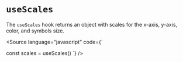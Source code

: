
<Meta title="Core/Hooks/useScales" />

# `useScales`

The `useScales` hook returns an object with scales for the x-axis, y-axis, color, and symbols size.

<Source
    language="javascript"
    code={`

const scales = useScales()
`} />
